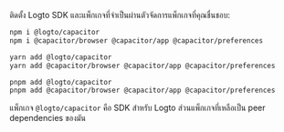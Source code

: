 
ติดตั้ง Logto SDK และแพ็กเกจที่จำเป็นผ่านตัวจัดการแพ็กเกจที่คุณชื่นชอบ:

<Tabs>

  <TabItem value="npm" label="npm">

```bash
npm i @logto/capacitor
npm i @capacitor/browser @capacitor/app @capacitor/preferences
```

  </TabItem>
  <TabItem value="yarn" label="Yarn">

```bash
yarn add @logto/capacitor
yarn add @capacitor/browser @capacitor/app @capacitor/preferences
```

  </TabItem>
  <TabItem value="pnpm" label="pnpm">

```bash
pnpm add @logto/capacitor
pnpm add @capacitor/browser @capacitor/app @capacitor/preferences
```

  </TabItem>

</Tabs>

แพ็กเกจ `@logto/capacitor` คือ SDK สำหรับ Logto ส่วนแพ็กเกจที่เหลือเป็น peer dependencies ของมัน
